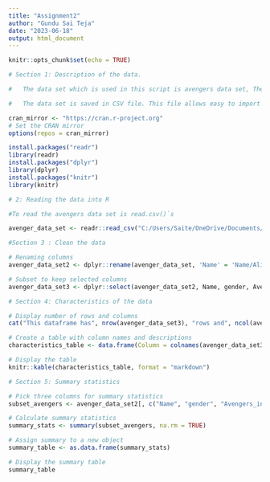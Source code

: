 ---
title: "Assignment2"
author: "Gundu Sai Teja"
date: "2023-06-18"
output: html_document
---


```{r setup, include=FALSE}
knitr::opts_chunk$set(echo = TRUE)
```

```{r , echo=FALSE}
# Section 1: Description of the data.

#   The data set which is used in this script is avengers data set, The data set contains information about avengers characters.The data measures attributes such as Name/Alias,Current?,Gender,Full/Reserve Avengers Intro as well as other details related to their involvement with the avengers. Sources for the data set likely included comic books, publications, and other online sources.

#   The data set is saved in CSV file. This file allows easy to import and export of data into other tools and programming languages. The Avengers dataset is often presented as a flat file in a delimited format as opposed to a fixed-width format. The data set columns are separated by different delimiter character like comma,semicolon,tabs or other selected delimiter.

cran_mirror <- "https://cran.r-project.org"
# Set the CRAN mirror
options(repos = cran_mirror)

install.packages("readr")
library(readr)
install.packages("dplyr")
library(dplyr)
install.packages("knitr")
library(knitr)

# 2: Reading the data into R

#To read the avengers data set is read.csv()`s

avenger_data_set <- readr::read_csv("C:/Users/Saite/OneDrive/Documents/avengers.csv" , show_col_types = FALSE)

```

```{r clean the data , echo=False}

#Section 3 : Clean the data

# Renaming columns
avenger_data_set2 <- dplyr::rename(avenger_data_set, 'Name' = 'Name/Alias', 'gender' = 'Gender', 'Avengers_intro' = 'Full/Reserve Avengers Intro', 'Current' = 'Current?')

# Subset to keep selected columns
avenger_data_set3 <- dplyr::select(avenger_data_set2, Name, gender, Avengers_intro, Current)

```

```{r characteristics of data , echo=FALSE}

# Section 4: Characteristics of the data

# Display number of rows and columns
cat("This dataframe has", nrow(avenger_data_set3), "rows and", ncol(avenger_data_set3), "columns.")

# Create a table with column names and descriptions
characteristics_table <- data.frame(Column = colnames(avenger_data_set3), Description = c("Name of the avengers characters", "Gender of the character", "Date of full or reserve Avengers introduction","Indicates if the character is currently active"))

# Display the table
knitr::kable(characteristics_table, format = "markdown")

```

```{r summary , echo=FALSE}

# Section 5: Summary statistics

# Pick three columns for summary statistics
subset_avengers <- avenger_data_set2[, c("Name", "gender", "Avengers_intro","Current")]

# Calculate summary statistics
summary_stats <- summary(subset_avengers, na.rm = TRUE)

# Assign summary to a new object
summary_table <- as.data.frame(summary_stats)

# Display the summary table
summary_table

```

